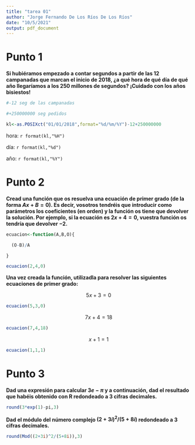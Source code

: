 ```yaml
---
title: "tarea 01"
author: "Jorge Fernando De Los Ríos De Los Ríos"
date: "10/5/2021"
output: pdf_document
---
```





\newpage

# Punto 1

**Si hubiéramos empezado a contar segundos a partir de las 12 campanadas que marcan el inicio de 2018, ¿a qué hora de qué día de qué año llegaríamos a los 250 millones de segundos? ¡Cuidado con los años bisiestos!**


```r
#-12 seg de las campanadas

#+250000000 seg pedidos

kl<-as.POSIXct("01/01/2018",format="%d/%m/%Y")-12+250000000
```


hora: `r format(kl,"%H")`

día: `r format(kl,"%d")`

año: `r format(kl,"%Y")`



\newpage

# Punto 2

**Cread una función que os resuelva una ecuación de primer grado (de la forma $Ax+B=0$). Es decir, vosotros tendréis que introducir como parámetros los coeficientes (en orden) y la función os tiene que devolver la solución. Por ejemplo, si la ecuación es $2x+4=0$, vuestra función os tendría que devolver $-2$.**

```r
ecuacion<-function(A,B,O){

  (O-B)/A

}

```


```r
ecuacion(2,4,0)
```



**Una vez creada la función, utilizadla para resolver las siguientes ecuaciones de primer grado:**


$$5x+3=0$$

```r
ecuacion(5,3,0)
```


$$7x+4 = 18$$

```r
ecuacion(7,4,18)
```


$$x+1 = 1$$

```r
ecuacion(1,1,1)
```



\newpage

# Punto 3

**Dad una expresión para calcular $3e-\pi$ y a continuación, dad el resultado que habéis obtenido con R redondeado a 3 cifras decimales.**


```r
round(3*exp(1)-pi,3)
```


**Dad el módulo del número complejo $(2+3i)^{2}/(5+8i)$ redondeado a 3 cifras decimales.**

```r
round(Mod((2+3i)^2/(5+8i)),3)
```

